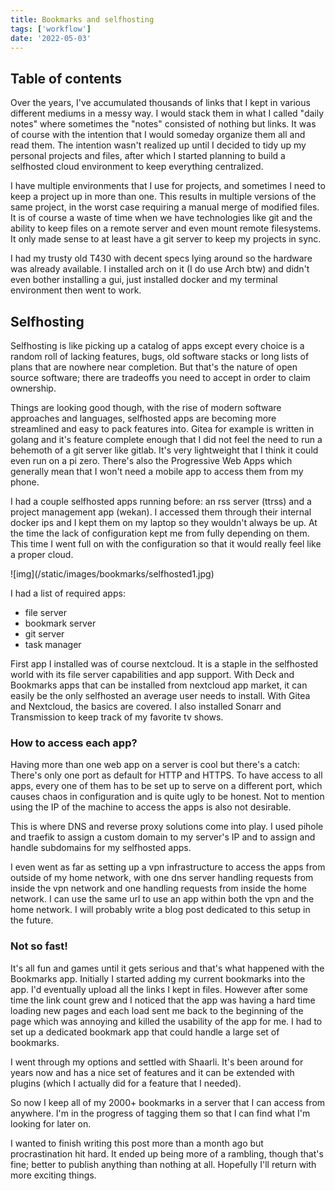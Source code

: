 ```yaml
---
title: Bookmarks and selfhosting
tags: ['workflow']
date: '2022-05-03'
---
```


## Table of contents

<TOCInline toc={props.toc} exclude="Overview" toHeading={2} />

Over the years, I've accumulated thousands of links that I kept in various
different mediums in a messy way. I would stack them in what I called "daily
notes" where sometimes the "notes" consisted of nothing but links. It was of
course with the intention that I would someday organize them all and read them.
The intention wasn't realized up until I decided to tidy up my personal projects
and files, after which I started planning to build a selfhosted cloud
environment to keep everything centralized.

I have multiple environments that I use for projects, and sometimes I need to
keep a project up in more than one. This results in multiple versions of the
same project, in the worst case requiring a manual merge of modified files. It
is of course a waste of time when we have technologies like git and the ability
to keep files on a remote server and even mount remote filesystems. It only made
sense to at least have a git server to keep my projects in sync.

I had my trusty old T430 with decent specs lying around so the hardware was
already available. I installed arch on it (I do use Arch btw) and didn't even
bother installing a gui, just installed docker and my terminal environment then
went to work.

## Selfhosting

Selfhosting is like picking up a catalog of apps except every choice is a random
roll of lacking features, bugs, old software stacks or long lists of plans that
are nowhere near completion. But that's the nature of open source software;
there are tradeoffs you need to accept in order to claim ownership.

Things are looking good though, with the rise of modern software approaches and
languages, selfhosted apps are becoming more streamlined and easy to pack
features into. Gitea for example is written in golang and it's feature complete
enough that I did not feel the need to run a behemoth of a git server like
gitlab. It's very lightweight that I think it could even run on a pi zero.
There's also the Progressive Web Apps which generally mean that I won't need a
mobile app to access them from my phone.

I had a couple selfhosted apps running before: an rss server (ttrss) and a
project management app (wekan). I accessed them through their internal docker
ips and I kept them on my laptop so they wouldn't always be up. At the time the
lack of configuration kept me from fully depending on them. This time I went
full on with the configuration so that it would really feel like a proper cloud.

<div>
![img](/static/images/bookmarks/selfhosted1.jpg)
</div>

I had a list of required apps:

- file server
- bookmark server
- git server
- task manager

First app I installed was of course nextcloud. It is a staple in the selfhosted
world with its file server capabilities and app support. With Deck and Bookmarks
apps that can be installed from nextcloud app market, it can easily be the only
selfhosted an average user needs to install. With Gitea and Nextcloud, the
basics are covered. I also installed Sonarr and Transmission to keep track of my
favorite tv shows.

### How to access each app?

Having more than one web app on a server is cool but there's a catch: There's
only one port as default for HTTP and HTTPS. To have access to all apps, every
one of them has to be set up to serve on a different port, which causes chaos in
configuration and is quite ugly to be honest. Not to mention using the IP of the
machine to access the apps is also not desirable.

This is where DNS and reverse proxy solutions come into play. I used pihole and
traefik to assign a custom domain to my server's IP and to assign and handle
subdomains for my selfhosted apps.

I even went as far as setting up a vpn infrastructure to access the apps from
outside of my home network, with one dns server handling requests from inside
the vpn network and one handling requests from inside the home network. I can
use the same url to use an app within both the vpn and the home network. I will
probably write a blog post dedicated to this setup in the future.

### Not so fast!

It's all fun and games until it gets serious and that's what happened with the
Bookmarks app. Initially I started adding my current bookmarks into the app. I'd
eventually upload all the links I kept in files. However after some time the
link count grew and I noticed that the app was having a hard time loading new
pages and each load sent me back to the beginning of the page which was annoying
and killed the usability of the app for me. I had to set up a dedicated bookmark
app that could handle a large set of bookmarks.

I went through my options and settled with Shaarli. It's been around for years
now and has a nice set of features and it can be extended with plugins (which I
actually did for a feature that I needed).

So now I keep all of my 2000+ bookmarks in a server that I can access from
anywhere. I'm in the progress of tagging them so that I can find what I'm
looking for later on.

I wanted to finish writing this post more than a month ago but procrastination
hit hard. It ended up being more of a rambling, though that's fine; better to
publish anything than nothing at all. Hopefully I'll return with more exciting
things.